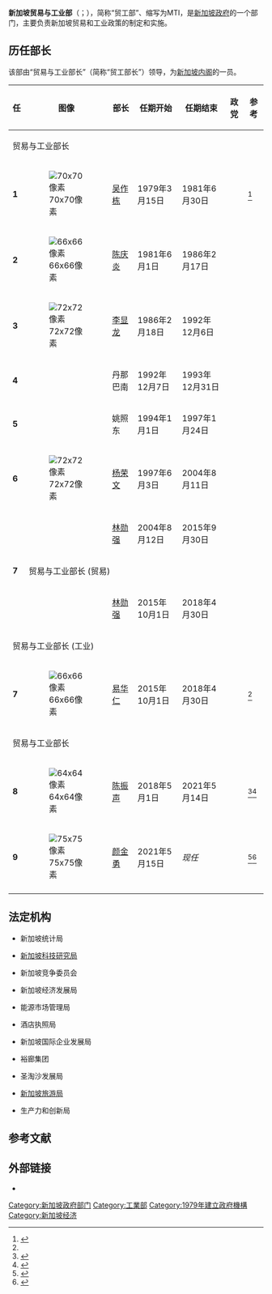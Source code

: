 {{Infobox Government agency
|agency_name     = 新加坡贸易与工业部
|abbreviation    = MTI
|logo            = Ministry_of_Trade_and_Industry_(Singapore)_logo.png
|logo_width      = 
|logo_caption    = 标志
|formed          = {{Start date and age|df=y|1979|03|15}}
|preceding1      =
|dissolved       =
|superseding     =
|jurisdiction    = {{Singapore}}
|employees       = 3134（2018年）<ref name="MTI" />
|budget          = {{decrease}} 约44亿[[新加坡元|元]] （2019年）<ref name="MTI">{{cite web|title =Head V: Ministry of Trade and Industry|work =Budget 2010: Revenue and Expenditure Estimates|publisher =Ministry of Finance|date =February 2010|url =http://www.mof.gov.sg/budget_2010/revenue_expenditure/attachment/28%20MTI%20EE2010.pdf|format =PDF|accessdate =2010-09-14|archive-url =https://web.archive.org/web/20110716154658/http://www.mof.gov.sg/budget_2010/revenue_expenditure/attachment/28%20MTI%20EE2010.pdf|archive-date =2011-07-16|dead-url =no}}</ref>
|headquarters    = 谐街100号 #09-01 财务大厦<br>
新加坡邮区：179434
|minister1_name  = [[颜金勇|颜金勇]]
|minister1_pfo   = 部长
|minister2_name  = [[易华仁|易华仁]]
|minister2_pfo   = 贸易关系部长
|minister3_name  = [[陈诗龙|陈诗龙]]
|minister3_pfo   = 第二部长
|minister4_name  = [[刘燕玲|刘燕玲]]
|minister4_pfo   = 政务部长
|minister5_name  = [[陈圣辉|陈圣辉]]
|minister5_pfo   = 政务部长
|chief1_name     = Ow Foong Pheng<ref name=ps>{{cite web|title=New Permanent Secretary post at MTI|url=http://www.channelnewsasia.com/stories/singaporelocalnews/view/1156505/1/.html|publisher=Channel News Asia|accessdate=5 October 2011|archive-url=https://web.archive.org/web/20120103194301/http://www.channelnewsasia.com/stories/singaporelocalnews/view/1156505/1/.html|archive-date=2012-01-03|dead-url=no}}</ref>
|chief1_position = 常务秘书长
|chief2_name     = Ng How Yue<ref name=ps />
|chief2_position = 第二秘书长
|parent_agency   =
|child1_agency   =
|website         = {{url|www.mti.gov.sg}}
|footnotes       =
}}
'''新加坡贸易与工业部'''（{{lang-en|Ministry of Trade and Industry}}；{{lang-ms|Kementerian Perdagangan dan Industri}}），简称“贸工部”、缩写为MTI，是[[新加坡政府|新加坡政府]]的一个部门，主要负责新加坡贸易和工业政策的制定和实施。

== 历任部长 ==
该部由“贸易与工业部长”（简称“贸工部长”）领导，为[[新加坡内阁|新加坡内阁]]的一员。
{| class="wikitable"
!任
!图像
!部长
!任期开始
!任期结束
!政党
!参考
|-
! colspan="7" |贸易与工业部长
|-
|'''1'''
|[[File:GohChokTong-WashingtonDC-20010614.jpg|70x70像素]]
|[[吴作栋|吴作栋]]
|1979年3月15日
|1981年6月30日
| rowspan="9" |{{PTR}}
|<ref>{{Cite web|title=The Straits Times, 16 March 1979, Page 1|url=https://eresources.nlb.gov.sg/newspapers/Digitised/Page/straitstimes19790316-1.1.1|access-date=2020-07-25|website=eresources.nlb.gov.sg|language=英语|archive-date=2021-07-09|archive-url=https://web.archive.org/web/20210709190024/https://eresources.nlb.gov.sg/newspapers/Digitised/Page/straitstimes19790316-1.1.1|dead-url=no}}</ref>
|-
|'''2'''
|[[File:Tony_Tan_Keng_Yam_cropp.jpg|66x66像素]]
|[[陈庆炎|陈庆炎]]
|1981年6月1日
|1986年2月17日
|
|-
|'''3'''
|[[File:Lee_Hsien_Loong_2016_(cropped).jpg|72x72像素]]
|[[李显龙|李显龙]]
|1986年2月18日
|1992年12月6日
|
|
|
|-
|'''4'''
|
|丹那巴南
|1992年12月7日
|1993年12月31日
|
|-
|'''5'''
|
|姚照东
|1994年1月1日
|1997年1月24日
|
|-
|'''6'''
|[[File:George_Yeo_by_Michael_Wuertenberg.jpg|72x72像素]]
|[[杨荣文|杨荣文]]
|1997年6月3日
|2004年8月11日
|
|-
| rowspan="3" |'''7'''
|
|[[林勋强|林勋强]]
|2004年8月12日
|2015年9月30日
|
|-
! colspan="6" |贸易与工业部长 (贸易)
|-
|
|[[林勋强|林勋强]]
|2015年10月1日
|2018年4月30日
|
|<ref name="CNA 201509282">{{cite news|last1=Ong|first1=Justin|date=2015-09-28|title=Prime Minister Lee Hsien Loong announces Singapore's new Cabinet|publisher=Channel NewsAsia|url=http://www.channelnewsasia.com/news/singapore/prime-minister-lee-hsien/2154802.html|url-status=dead|access-date=2015-10-01|archive-url=https://web.archive.org/web/20180621143256/https://www.channelnewsasia.com/news/singapore/prime-minister-lee-hsien-loong-announces-singapore-s-new-cabinet-8239284|archive-date=2018-06-21}}</ref>
|-
! colspan="7" |贸易与工业部长 (工业)
|-
|'''7'''
|[[File:The_Trade_Minister_of_Singapore,_Shri_S._Iswaran_meeting_the_Union_Minister_for_Urban_Development,_Housing_&_Urban_Poverty_Alleviation_and_Information_&_Broadcasting,_Shri_M._Venkaiah_Naidu,_in_New_Delhi_on_October_03,_2016_(cropped).jpg|66x66像素]]
|[[易华仁|易华仁]]
|2015年10月1日
|2018年4月30日
|{{人民行动党}}
|<ref name="CNA 201509282" />
|-
! colspan="7" |贸易与工业部长
|-
|'''8'''
|[[File:Chan_Chun_Sing_in_Singapore.jpg|64x64像素]]
|[[陈振声_(政治人物)|陈振声]]
|2018年5月1日
|2021年5月14日
|{{PTR}}
|<ref>{{Cite web|title=Cabinet reshuffle: Chan Chun Sing to be sole MTI Minister; will gain economic experience|url=https://www.straitstimes.com/politics/cabinet-reshuffle-chan-chun-sing-to-be-sole-mti-minister-will-gain-economic-experience|access-date=2020-07-25|date=2018-04-24|last=Yahya|first=Yasmine|website=The Straits Times|language=en|archive-url=https://web.archive.org/web/20181202070612/https://www.straitstimes.com/politics/cabinet-reshuffle-chan-chun-sing-to-be-sole-mti-minister-will-gain-economic-experience|archive-date=2018-12-02|url-status=live}}</ref><ref name=":0">{{Cite web|title=PM Lee announces new Cabinet; 6 office holders promoted, 3 retirements|url=https://www.channelnewsasia.com/news/singapore/pm-lee-singapore-new-cabinet-parliament-ge2020-12962844|access-date=2020-07-25|date=2020-07-25|last=Mahmud|first=Aqil Haziq|website=CNA|language=en|archive-url=https://web.archive.org/web/20200725183434/https://www.channelnewsasia.com/news/singapore/pm-lee-singapore-new-cabinet-parliament-ge2020-12962844|archive-date=2020-07-25|url-status=live}}</ref>
|-
|'''9'''
|[[File:Gan_Kim_Yong_at_a_PCF_graduation_ceremony_-_20081113_(cropped).jpg|75x75像素]]
|[[颜金勇|颜金勇]]
|2021年5月15日
|''现任''
|{{PTR}}
|<ref name="CNA 20150928">{{cite news|last1=Ong|first1=Justin|date=2015-09-28|title=Prime Minister Lee Hsien Loong announces Singapore's new Cabinet|publisher=Channel NewsAsia|url=http://www.channelnewsasia.com/news/singapore/prime-minister-lee-hsien/2154802.html|url-status=dead|access-date=2015-10-01|archive-url=https://web.archive.org/web/20180621143256/https://www.channelnewsasia.com/news/singapore/prime-minister-lee-hsien-loong-announces-singapore-s-new-cabinet-8239284|archive-date=2018-06-21}}</ref><ref name=":0">{{Cite web|last=Mahmud|first=Aqil Haziq|date=2020-07-25|title=PM Lee announces new Cabinet; 6 office holders promoted, 3 retirements|url=https://www.channelnewsasia.com/news/singapore/pm-lee-singapore-new-cabinet-parliament-ge2020-12962844|url-status=live|archive-url=https://web.archive.org/web/20200725183434/https://www.channelnewsasia.com/news/singapore/pm-lee-singapore-new-cabinet-parliament-ge2020-12962844|archive-date=2020-07-25|access-date=2020-07-25|website=CNA|language=en}}</ref>
|-
|}

==法定机构==
*新加坡统计局

*[[新加坡科技研究局|新加坡科技研究局]]

*新加坡竞争委员会 

*新加坡经济发展局

*能源市场管理局 

*酒店执照局

*新加坡国际企业发展局

*裕廊集团

*圣淘沙发展局

*[[新加坡旅游局|新加坡旅游局]]

*生产力和创新局

==参考文献==
{{reflist}}

==外部链接==
{{Commons category|Ministry of Trade and Industry (Singapore)}}
*{{Official website|http://app.mti.gov.sg}}

{{新加坡政府}}

{{DEFAULTSORT:M贸易}}
[[Category:新加坡政府部门|Category:新加坡政府部门]]
[[Category:工業部|Category:工業部]]
[[Category:1979年建立政府機構|Category:1979年建立政府機構]]
[[Category:新加坡经济|Category:新加坡经济]]